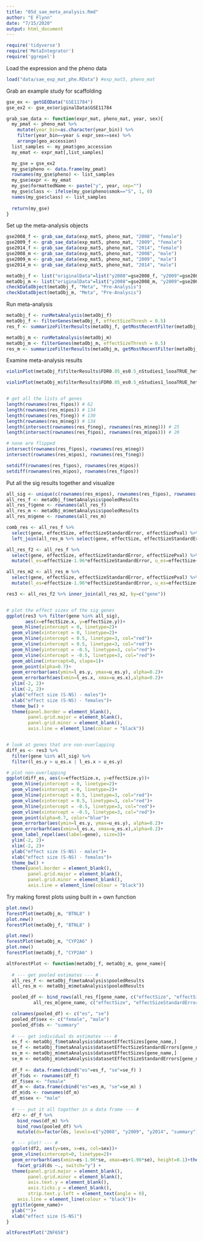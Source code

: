 ```yaml
---
title: "05d_sae_meta_analysis.Rmd"
author: "E Flynn"
date: "7/15/2020"
output: html_document
---
```


```r
require('tidyverse')
require('MetaIntegrator')
require('ggrepel')
```


Load the expression and the pheno data
```r
load("data/sae_exp_mat_phe.RData") #exp_mat5, pheno_mat
```


Grab an example study for scaffolding
```r
gse_ex <- getGEOData("GSE11784")
gse_ex2 <- gse_ex$originalData$GSE11784

```


```r
grab_sae_data <- function(expr_mat, pheno_mat, year, sex){
  my_pmat <- pheno_mat %>% 
    mutate(year_bin=as.character(year_bin)) %>%
    filter(year_bin==year & expr_sex==sex) %>% 
    arrange(geo_accession)
  list_samples <- my_pmat$geo_accession 
  my_emat <- expr_mat[,list_samples]

  my_gse = gse_ex2
  my_gse$pheno <- data.frame(my_pmat)
  rownames(my_gse$pheno) <- list_samples
  my_gse$expr <- my_emat
  my_gse$formattedName <- paste("y", year, sep="")
  my_gse$class <- ifelse(my_gse$pheno$smok=="S", 1, 0)
  names(my_gse$class) <- list_samples
  
  return(my_gse)
}
```

Set up the meta-analysis objects
```r
gse2008_f <- grab_sae_data(exp_mat5, pheno_mat, "2008", "female")
gse2009_f <- grab_sae_data(exp_mat5, pheno_mat, "2009", "female")
gse2014_f <- grab_sae_data(exp_mat5, pheno_mat, "2014", "female")
gse2008_m <- grab_sae_data(exp_mat5, pheno_mat, "2008", "male")
gse2009_m <- grab_sae_data(exp_mat5, pheno_mat, "2009", "male")
gse2014_m <- grab_sae_data(exp_mat5, pheno_mat, "2014", "male")

metaObj_f <- list("originalData"=list("y2008"=gse2008_f, "y2009"=gse2009_f, "y2014"=gse2014_f))
metaObj_m <- list("originalData"=list("y2008"=gse2008_m, "y2009"=gse2009_m, "y2014"=gse2014_m))
checkDataObject(metaObj_f, "Meta", "Pre-Analysis")
checkDataObject(metaObj_m, "Meta", "Pre-Analysis")
```

Run meta-analysis
```r
metaObj_f <- runMetaAnalysis(metaObj_f)
metaObj_f <- filterGenes(metaObj_f, effectSizeThresh = 0.5)
res_f <- summarizeFilterResults(metaObj_f, getMostRecentFilter(metaObj_f))

metaObj_m <- runMetaAnalysis(metaObj_m)
metaObj_m <- filterGenes(metaObj_m, effectSizeThresh = 0.5)
res_m <- summarizeFilterResults(metaObj_m, getMostRecentFilter(metaObj_m))
```


Examine meta-analysis results
```r
violinPlot(metaObj_f$filterResults$FDR0.05_es0.5_nStudies1_looaTRUE_hetero0, gse2014_f, labelColumn = 'smok')

violinPlot(metaObj_m$filterResults$FDR0.05_es0.5_nStudies1_looaTRUE_hetero0, gse2014_m, labelColumn = 'smok')


# get all the lists of genes 
length(rownames(res_f$pos)) # 62
length(rownames(res_m$pos)) # 134
length(rownames(res_f$neg)) # 130
length(rownames(res_m$neg)) # 134
length(intersect(rownames(res_f$neg), rownames(res_m$neg))) # 25
length(intersect(rownames(res_f$pos), rownames(res_m$pos))) # 20

# none are flipped
intersect(rownames(res_f$pos), rownames(res_m$neg))
intersect(rownames(res_m$pos), rownames(res_f$neg))

setdiff(rownames(res_f$pos), rownames(res_m$pos))
setdiff(rownames(res_m$pos), rownames(res_f$pos))
```

Put all the sig results together and visualize
```r
all_sig <- unique(c(rownames(res_m$pos), rownames(res_f$pos), rownames(res_f$neg), rownames(res_m$neg)))
all_res_f <- metaObj_f$metaAnalysis$pooledResults
all_res_f$gene <- rownames(all_res_f)
all_res_m <- metaObj_m$metaAnalysis$pooledResults
all_res_m$gene <- rownames(all_res_m)

comb_res <- all_res_f %>% 
  select(gene, effectSize, effectSizeStandardError, effectSizePval) %>% 
  left_join(all_res_m %>% select(gene, effectSize, effectSizeStandardError, effectSizePval), by="gene")

all_res_f2 <- all_res_f %>%  
  select(gene, effectSize, effectSizeStandardError, effectSizePval) %>%  
  mutate(l_es=effectSize-1.96*effectSizeStandardError, u_es=effectSize+1.96*effectSizeStandardError)

all_res_m2 <- all_res_m %>%  
  select(gene, effectSize, effectSizeStandardError, effectSizePval) %>%
  mutate(l_es=effectSize-1.96*effectSizeStandardError, u_es=effectSize+1.96*effectSizeStandardError)

res3 <- all_res_f2 %>% inner_join(all_res_m2, by=c("gene"))


# plot the effect sizes of the sig genes
ggplot(res3 %>% filter(gene %in% all_sig), 
       aes(x=effectSize.x, y=effectSize.y))+
  geom_hline(yintercept = 0, linetype=2)+
  geom_vline(xintercept = 0, linetype=2)+
  geom_hline(yintercept = 0.5, linetype=3, col="red")+
  geom_vline(xintercept = 0.5, linetype=3, col="red")+
  geom_hline(yintercept = -0.5, linetype=3, col="red")+
  geom_vline(xintercept = -0.5, linetype=3, col="red")+
  geom_abline(intercept=0, slope=1)+
  geom_point(alpha=0.7)+
  geom_errorbar(aes(ymin=l_es.y, ymax=u_es.y), alpha=0.2)+
  geom_errorbarh(aes(xmin=l_es.x, xmax=u_es.x),alpha=0.2)+
  ylim(-2, 2)+
  xlim(-2, 2)+
  ylab("effect size (S-NS) - males")+
  xlab("effect size (S-NS) - females")+
  theme_bw() + 
  theme(panel.border = element_blank(), 
        panel.grid.major = element_blank(),
        panel.grid.minor = element_blank(), 
        axis.line = element_line(colour = "black"))


# look at genes that are non-overlapping
diff_es <- res3 %>% 
  filter(gene %in% all_sig) %>% 
  filter(l_es.y > u_es.x | l_es.x > u_es.y)

# plot non-overlapping
ggplot(diff_es, aes(x=effectSize.x, y=effectSize.y))+
  geom_hline(yintercept = 0, linetype=2)+
  geom_vline(xintercept = 0, linetype=2)+
  geom_hline(yintercept = 0.5, linetype=3, col="red")+
  geom_vline(xintercept = 0.5, linetype=3, col="red")+
  geom_hline(yintercept = -0.5, linetype=3, col="red")+
  geom_vline(xintercept = -0.5, linetype=3, col="red")+
  geom_point(alpha=0.7, color="blue")+
  geom_errorbar(aes(ymin=l_es.y, ymax=u_es.y), alpha=0.2)+
  geom_errorbarh(aes(xmin=l_es.x, xmax=u_es.x),alpha=0.2)+
  geom_label_repel(aes(label=gene), size=3)+
  ylim(-2, 2)+
  xlim(-2, 2)+
  ylab("effect size (S-NS) - males")+
  xlab("effect size (S-NS) - females")+
  theme_bw() + 
  theme(panel.border = element_blank(), 
        panel.grid.major = element_blank(),
        panel.grid.minor = element_blank(), 
        axis.line = element_line(colour = "black"))

```

Try making forest plots using built in + own function
```r
plot.new()
forestPlot(metaObj_m, "BTNL8" )
plot.new()
forestPlot(metaObj_f, "BTNL8" )

plot.new()
forestPlot(metaObj_m, "CYP2A6" )
plot.new()
forestPlot(metaObj_f, "CYP2A6" )

altForestPlot <- function(metaObj_f, metaObj_m, gene_name){
  
  # --- get pooled estimates --- #
  all_res_f <- metaObj_f$metaAnalysis$pooledResults
  all_res_m <- metaObj_m$metaAnalysis$pooledResults

  pooled_df <- bind_rows(all_res_f[gene_name, c("effectSize", "effectSizeStandardError")],
          all_res_m[gene_name, c("effectSize", "effectSizeStandardError")])

  colnames(pooled_df) <- c("es", "se")
  pooled_df$sex <- c("female", "male")
  pooled_df$ds <- "summary"
  
  # --- get individual ds estimates --- #
  es_f <- metaObj_f$metaAnalysis$datasetEffectSizes[gene_name,]
  se_f <- metaObj_f$metaAnalysis$datasetEffectSizeStandardErrors[gene_name,]
  es_m <- metaObj_m$metaAnalysis$datasetEffectSizes[gene_name,]
  se_m <- metaObj_m$metaAnalysis$datasetEffectSizeStandardErrors[gene_name,]
  
  df_f <- data.frame(cbind("es"=es_f, "se"=se_f) )
  df_f$ds <- rownames(df_f)
  df_f$sex <- "female"
  df_m <- data.frame(cbind("es"=es_m, "se"=se_m) )
  df_m$ds <- rownames(df_m)
  df_m$sex <- "male"
  
  # --- put it all together in a data frame --- #
  df2 <- df_f %>% 
    bind_rows(df_m) %>% 
    bind_rows(pooled_df) %>% 
    mutate(ds=factor(ds, levels=c("y2008", "y2009", "y2014", "summary"))) 

  # --- plot! --- #
  ggplot(df2, aes(y=sex, x=es, col=sex))+
  geom_vline(xintercept=0, linetype=2)+
  geom_errorbarh(aes(xmin=es-1.96*se, xmax=es+1.96*se), height=0.1)+theme_bw() +
    facet_grid(ds ~., switch="y") +
  theme(panel.grid.major = element_blank(),
        panel.grid.minor = element_blank(), 
        axis.text.y = element_blank(),
        axis.ticks.y = element_blank(),
        strip.text.y.left = element_text(angle = 0),
    axis.line = element_line(colour = "black"))+
  ggtitle(gene_name)+
  ylab("")+
  xlab("effect size (S-NS)")
}

altForestPlot("ZNF658")
```


